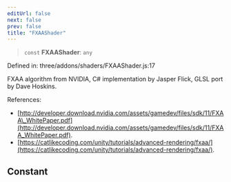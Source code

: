 ```yaml
---
editUrl: false
next: false
prev: false
title: "FXAAShader"
---
```


> `const` **FXAAShader**: `any`

Defined in: three/addons/shaders/FXAAShader.js:17

FXAA algorithm from NVIDIA, C# implementation by Jasper Flick, GLSL port by Dave Hoskins.

References:
- [http://developer.download.nvidia.com/assets/gamedev/files/sdk/11/FXAA\_WhitePaper.pdf](http://developer.download.nvidia.com/assets/gamedev/files/sdk/11/FXAA_WhitePaper.pdf).
- [https://catlikecoding.com/unity/tutorials/advanced-rendering/fxaa/](https://catlikecoding.com/unity/tutorials/advanced-rendering/fxaa/).

## Constant

